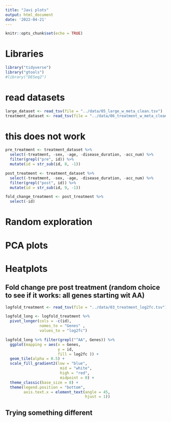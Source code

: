 ```yaml
---
title: "Javi plots"
output: html_document
date: '2022-04-21'
---
```


```r
knitr::opts_chunk$set(echo = TRUE)
```

# Libraries
```r
library("tidyverse")
library("gtools")
#library("DESeq2")
```


# read datasets
```r
large_dataset <- read_tsv(file = "../data/05_large_w_meta_clean.tsv")
treatment_dataset <- read_tsv(file = "../data/06_treatment_w_meta_clean.tsv")
```

# this does not work
```r
pre_treatment <- treatment_dataset %>%
  select(-treatment, -sex, -age, -disease_duration, -acc_num) %>% 
  filter(grepl("pre", id)) %>% 
  mutate(id = str_sub(id, 8, -1))

post_treatment <- treatment_dataset %>% 
  select(-treatment, -sex, -age, -disease_duration, -acc_num) %>% 
  filter(grepl("post", id)) %>% 
  mutate(id = str_sub(id, 9, -1))

fold_change_treatment <- post_treatment %>% 
  select(-id)

```

# Random exploration



# PCA plots

# Heatplots

## Fold change pre post treatment (random choice to see if it works: all genes starting wit AA)
```r
logfold_treatment <- read_tsv(file = "../data/03_treatment_log2fc.tsv")

logfold_long <- logfold_treatment %>% 
  pivot_longer(cols = -c(id),
               names_to = "Genes" , 
               values_to = "log2fc")

logfold_long %>% filter(grepl("^AA", Genes)) %>% 
  ggplot(mapping = aes(x = Genes,
                       y = id,
                       fill = log2fc )) +
  geom_tile(alpha = 0.5) +
  scale_fill_gradient2(low = "blue",
                        mid = "white",
                        high = "red",
                        midpoint = 0) +
  theme_classic(base_size = 8) +
  theme(legend.position = "bottom",
        axis.text.x = element_text(angle = 45,
                                   hjust = 1))
```
## Trying something different

```r

```



